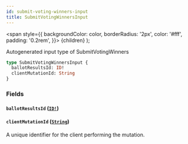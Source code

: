 ```yaml
---
id: submit-voting-winners-input
title: SubmitVotingWinnersInput
---
```


<span
style={{
      backgroundColor: color,
      borderRadius: '2px',
      color: '#fff',
      padding: '0.2rem',
    }}>
{children}
</span>
);

Autogenerated input type of SubmitVotingWinners

```graphql
type SubmitVotingWinnersInput {
  ballotResultsId: ID!
  clientMutationId: String
}
```

### Fields

#### `ballotResultsId` ([`ID!`](/docs/api/scalars/id))

#### `clientMutationId` ([`String`](/docs/api/scalars/string))

A unique identifier for the client performing the mutation.
